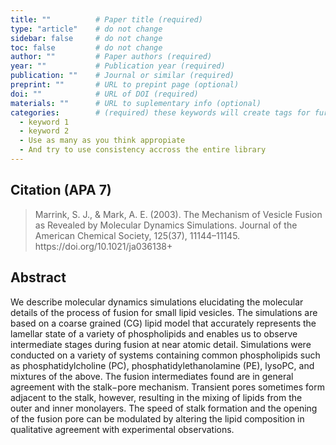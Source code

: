 ```yaml
---
title: ""          # Paper title (required)
type: "article"    # do not change
sidebar: false     # do not change
toc: false         # do not change
author: ""         # Paper authors (required)
year: ""           # Publication year (required)
publication: ""    # Journal or similar (required)
preprint: ""       # URL to prepint page (optional)  
doi: ""            # URL of DOI (required)  
materials: ""      # URL to suplementary info (optional)
categories:        # (required) these keywords will create tags for further filtering. 
  - keyword 1
  - keyword 2
  - Use as many as you think appropiate
  - And try to use consistency accross the entire library
---
```


<!-- 
The info below is just an example. 

Both fields are required and they have to be replaced with the respective info for each paper. 

Please notice the `> ` symbol before the citation, it gives it additional styling.  
-->

## Citation (APA 7)      

> Marrink, S. J., & Mark, A. E. (2003). The Mechanism of Vesicle Fusion as Revealed by Molecular Dynamics Simulations. Journal of the American Chemical Society, 125(37), 11144–11145. https://doi.org/10.1021/ja036138+

## Abstract

We describe molecular dynamics simulations elucidating the molecular details of the process of fusion for small lipid vesicles. The simulations are based on a coarse grained (CG) lipid model that accurately represents the lamellar state of a variety of phospholipids and enables us to observe intermediate stages during fusion at near atomic detail. Simulations were conducted on a variety of systems containing common phospholipids such as phosphatidylcholine (PC), phosphatidylethanolamine (PE), lysoPC, and mixtures of the above. The fusion intermediates found are in general agreement with the stalk−pore mechanism. Transient pores sometimes form adjacent to the stalk, however, resulting in the mixing of lipids from the outer and inner monolayers. The speed of stalk formation and the opening of the fusion pore can be modulated by altering the lipid composition in qualitative agreement with experimental observations.